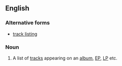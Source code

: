 ==English==

===Alternative forms===
*[[track listing]]

===Noun===
{{en-noun}}

# {{context|music|lang=en}} A list of [[track]]s appearing on an [[album]], [[EP]], [[LP]] etc.
